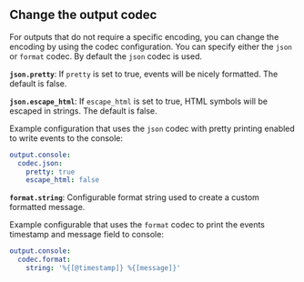 
<div id="apm-configuration-output-codec"></div>

## Change the output codec

For outputs that do not require a specific encoding, you can change the encoding
by using the codec configuration. You can specify either the `json` or `format`
codec. By default the `json` codec is used.

**`json.pretty`**: If `pretty` is set to true, events will be nicely formatted. The default is false.

**`json.escape_html`**: If `escape_html` is set to true, HTML symbols will be escaped in strings. The default is false.

Example configuration that uses the `json` codec with pretty printing enabled to write events to the console:

```yaml
output.console:
  codec.json:
    pretty: true
    escape_html: false
```

**`format.string`**: Configurable format string used to create a custom formatted message.

Example configurable that uses the `format` codec to print the events timestamp and message field to console:

```yaml
output.console:
  codec.format:
    string: '%{[@timestamp]} %{[message]}'
```
